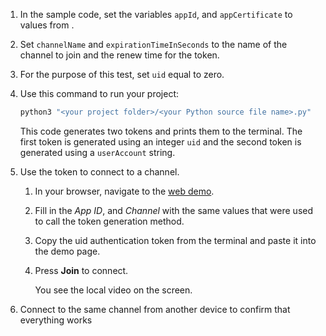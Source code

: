 <PlatformWrapper platform="ios">
        
1.  In the sample code, set the variables `appId`, and `appCertificate` to values from <Vg k="CONSOLE" />.

2.  Set `channelName` and `expirationTimeInSeconds` to the name of the channel to join and the renew time for the token.

3.  For the purpose of this test, set `uid` equal to zero.

4.  Use this command to run your project:

    ``` bash
    python3 "<your project folder>/<your Python source file name>.py"
    ```

    This code generates two <Vpd k="NAME"/> tokens and prints them to the terminal. The first token is generated using an integer `uid` and the second token is generated using a `userAccount` string.

5.  Use the token to connect to a <Vpd k="NAME"/> channel.

    1.  In your browser, navigate to the [<Vg k="COMPANY" /> web demo](https://webdemo.agora.io/agora-web-showcase/examples/Agora-Web-Tutorial-1to1-Web/).

    2.  Fill in the *App ID*, and *Channel* with the same values that were used to call the token generation method.

    3.  Copy the <Vpd k="NAME"/> uid authentication token from the terminal and paste it into the demo page.

    4.  Press **Join** to connect.

        You see the local video on the screen.

6.  Connect to the same channel from another device to confirm that everything works
</PlatformWrapper>
